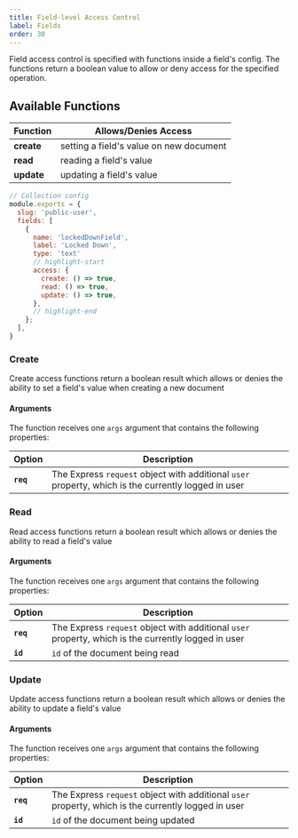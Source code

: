 ```yaml
---
title: Field-level Access Control
label: Fields
order: 30
---
```


Field access control is specified with functions inside a field's config. The functions return a boolean value to allow or deny access for the specified operation.

## Available Functions

| Function   | Allows/Denies Access                    |
| ---------- | --------------------------------------- |
| **create** | setting a field's value on new document |
| **read**   | reading a field's value                 |
| **update** | updating a field's value                |

```js
// Collection config
module.exports = {
  slug: 'public-user',
  fields: [
    {
      name: 'lockedDownField',
      label: 'Locked Down',
      type: 'text'
      // highlight-start
      access: {
        create: () => true,
        read: () => true,
        update: () => true,
      },
      // highlight-end
    };
  ],
}
```

### Create

Create access functions return a boolean result which allows or denies the ability to set a field's value when creating a new document

#### Arguments

The function receives one `args` argument that contains the following properties:

| Option    | Description                                                                                         |
| --------- | --------------------------------------------------------------------------------------------------- |
| **`req`** | The Express `request` object with additional `user` property, which is the currently logged in user |

### Read

Read access functions return a boolean result which allows or denies the ability to read a field's value

#### Arguments

The function receives one `args` argument that contains the following properties:

| Option    | Description                                                                                         |
| --------- | --------------------------------------------------------------------------------------------------- |
| **`req`** | The Express `request` object with additional `user` property, which is the currently logged in user |
| **`id`**  | `id` of the document being read                                                                     |

### Update

Update access functions return a boolean result which allows or denies the ability to update a field's value

#### Arguments

The function receives one `args` argument that contains the following properties:

| Option    | Description                                                                                         |
| --------- | --------------------------------------------------------------------------------------------------- |
| **`req`** | The Express `request` object with additional `user` property, which is the currently logged in user |
| **`id`**  | `id` of the document being updated                                                                     |

